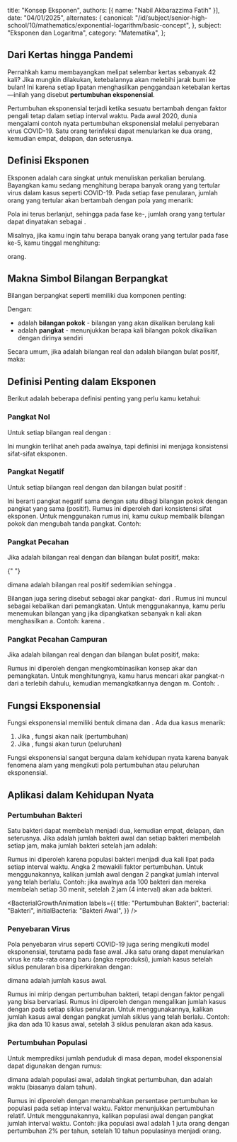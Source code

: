   title: "Konsep Eksponen",
  authors: [{ name: "Nabil Akbarazzima Fatih" }],
  date: "04/01/2025",
  alternates: {
    canonical:
      "/id/subject/senior-high-school/10/mathematics/exponential-logarithm/basic-concept",
  },
  subject: "Eksponen dan Logaritma",
  category: "Matematika",
};

## Dari Kertas hingga Pandemi

Pernahkah kamu membayangkan melipat selembar kertas sebanyak 42 kali? Jika mungkin dilakukan,
ketebalannya akan melebihi jarak bumi ke bulan! Ini karena setiap lipatan menghasilkan penggandaan
ketebalan kertas—inilah yang disebut **pertumbuhan eksponensial**.

Pertumbuhan eksponensial terjadi ketika sesuatu bertambah dengan faktor pengali tetap dalam setiap
interval waktu. Pada awal 2020, dunia mengalami contoh nyata pertumbuhan eksponensial melalui penyebaran
virus COVID-19. Satu orang terinfeksi dapat menularkan ke dua orang, kemudian empat, delapan, dan seterusnya.

## Definisi Eksponen

Eksponen adalah cara singkat untuk menuliskan perkalian berulang. Bayangkan kamu sedang menghitung berapa
banyak orang yang tertular virus dalam kasus seperti COVID-19. Pada setiap fase penularan, jumlah orang
yang tertular akan bertambah dengan pola yang menarik:

<BlockMath math="1 = 2^0 \quad 2 = 2^1 \quad 4 = 2 \times 2 = 2^2 \quad 8 = 2 \times 2 \times 2 = 2^3 \quad 16 = 2 \times 2 \times 2 \times 2 = 2^4" />

Pola ini terus berlanjut, sehingga pada fase ke-<InlineMath math="n" />, jumlah orang yang tertular dapat dinyatakan
sebagai <InlineMath math="m(n) = 2^n" />.

Misalnya, jika kamu ingin tahu berapa banyak orang yang tertular pada fase ke-5, kamu tinggal menghitung:

<InlineMath math="m(5) = 2^5 = 32" /> orang.

## Makna Simbol Bilangan Berpangkat

Bilangan berpangkat seperti <InlineMath math="a^n" /> memiliki dua komponen penting:

<BlockMath math="a^n" />

Dengan:

- <InlineMath math="a" /> adalah **bilangan pokok** - bilangan yang akan dikalikan
  berulang kali
- <InlineMath math="n" /> adalah **pangkat** - menunjukkan berapa kali bilangan pokok
  dikalikan dengan dirinya sendiri

Secara umum, jika <InlineMath math="a" /> adalah bilangan real dan <InlineMath math="n" /> adalah bilangan bulat positif, maka:

<BlockMath math="a^n = \underbrace{a \times a \times a \times \ldots \times a}_{n \text{ faktor}}" />

## Definisi Penting dalam Eksponen

Berikut adalah beberapa definisi penting yang perlu kamu ketahui:

### Pangkat Nol

Untuk setiap bilangan real <InlineMath math="a" /> dengan <InlineMath math="a \neq 0" />:

<BlockMath math="a^0 = 1" />

Ini mungkin terlihat aneh pada awalnya, tapi definisi ini menjaga konsistensi sifat-sifat eksponen.

### Pangkat Negatif

Untuk setiap bilangan real <InlineMath math="a" /> dengan <InlineMath math="a \neq 0" /> dan bilangan bulat positif <InlineMath math="n" />:

<BlockMath math="a^{-n} = \left(\frac{1}{a}\right)^n = \frac{1}{a^n}" />

Ini berarti pangkat negatif sama dengan satu dibagi bilangan pokok dengan pangkat yang sama (positif). Rumus ini diperoleh dari konsistensi sifat eksponen. Untuk menggunakan rumus ini, kamu cukup membalik bilangan pokok dan mengubah tanda pangkat. Contoh: <InlineMath math="3^{-2} = \frac{1}{3^2} = \frac{1}{9} = 0,111..." />

### Pangkat Pecahan

Jika <InlineMath math="a" /> adalah bilangan real dengan <InlineMath math="a \neq 0" /> dan <InlineMath math="n" /> bilangan bulat positif, maka:

<BlockMath math="a^{\frac{1}{n}} = p" />{" "}

dimana <InlineMath math="p" /> adalah bilangan real positif sedemikian sehingga <InlineMath math="p^n = a" />.

Bilangan <InlineMath math="a^{\frac{1}{n}}" /> juga sering disebut sebagai akar pangkat-<InlineMath math="n" /> dari <InlineMath math="a" />. Rumus ini muncul sebagai kebalikan dari pemangkatan. Untuk menggunakannya, kamu perlu menemukan bilangan yang jika dipangkatkan sebanyak n kali akan menghasilkan a. Contoh: <InlineMath math="16^{\frac{1}{4}} = 2" /> karena <InlineMath math="2^4 = 16" />.

### Pangkat Pecahan Campuran

Jika <InlineMath math="a" /> adalah bilangan real dengan <InlineMath math="a \neq 0" /> dan <InlineMath math="m,n" /> bilangan bulat positif, maka:

<BlockMath math="a^{\frac{m}{n}} = \left(a^{\frac{1}{n}}\right)^m" />

Rumus ini diperoleh dengan mengkombinasikan konsep akar dan pemangkatan. Untuk menghitungnya, kamu harus mencari akar pangkat-n dari a terlebih dahulu, kemudian memangkatkannya dengan m. Contoh: <InlineMath math="8^{\frac{2}{3}} = (8^{\frac{1}{3}})^2 = 2^2 = 4" />.

## Fungsi Eksponensial

Fungsi eksponensial memiliki bentuk <InlineMath math="f(x) = a^x" /> dimana <InlineMath math="a > 0" /> dan <InlineMath math="a \neq 1" />. Ada dua kasus menarik:

1. Jika <InlineMath math="a > 1" />, fungsi akan naik (pertumbuhan)
2. Jika <InlineMath math="0 < a < 1" />, fungsi akan turun (peluruhan)

Fungsi eksponensial sangat berguna dalam kehidupan nyata karena banyak fenomena alam yang mengikuti pola pertumbuhan atau peluruhan eksponensial.

## Aplikasi dalam Kehidupan Nyata

### Pertumbuhan Bakteri

Satu bakteri dapat membelah menjadi dua, kemudian empat, delapan, dan seterusnya.
Jika <InlineMath math="B_0" /> adalah jumlah bakteri awal dan setiap bakteri membelah setiap jam, maka jumlah bakteri setelah <InlineMath math="t" /> jam adalah:

<BlockMath math="B(t) = B_0 \times 2^t" />

Rumus ini diperoleh karena populasi bakteri menjadi dua kali lipat pada setiap interval waktu.
Angka 2 mewakili faktor pertumbuhan. Untuk menggunakannya, kalikan jumlah awal dengan 2 pangkat jumlah interval yang telah berlalu.
Contoh: jika awalnya ada 100 bakteri dan mereka membelah setiap 30 menit, setelah 2 jam (4 interval)
akan ada <InlineMath math="100 \times 2^4 = 100 \times 16 = 1.600" /> bakteri.


<BacterialGrowthAnimation
  labels={{
    title: "Pertumbuhan Bakteri",
    bacterial: "Bakteri",
    initialBacteria: "Bakteri Awal",
  }}
/>

### Penyebaran Virus

Pola penyebaran virus seperti COVID-19 juga sering mengikuti model eksponensial, terutama pada fase awal. Jika satu orang dapat menularkan virus ke rata-rata <InlineMath math="R" /> orang baru (angka reproduksi), jumlah kasus setelah <InlineMath math="n" /> siklus penularan bisa diperkirakan dengan:

<BlockMath math="C(n) = C_0 \times R^n" />

dimana <InlineMath math="C_0" /> adalah jumlah kasus awal.

Rumus ini mirip dengan pertumbuhan bakteri, tetapi dengan faktor pengali <InlineMath math="R" /> yang bisa bervariasi.
Rumus ini diperoleh dengan mengalikan jumlah kasus dengan <InlineMath math="R" /> pada setiap siklus penularan. Untuk menggunakannya,
kalikan jumlah kasus awal dengan <InlineMath math="R" /> pangkat jumlah siklus yang telah berlalu. Contoh: jika <InlineMath math="R = 2,5" /> dan ada 10 kasus awal,
setelah 3 siklus penularan akan ada <InlineMath math="10 \times 2,5^3 = 10 \times 15,625 = 156,25 \approx 156" /> kasus.

### Pertumbuhan Populasi

Untuk memprediksi jumlah penduduk di masa depan, model eksponensial dapat digunakan dengan rumus:

<BlockMath math="P(t) = P_0 \times (1 + r)^t" />

dimana <InlineMath math="P_0" /> adalah populasi awal, <InlineMath math="r" /> adalah tingkat pertumbuhan,
dan <InlineMath math="t" /> adalah waktu (biasanya dalam tahun).

Rumus ini diperoleh dengan menambahkan persentase pertumbuhan <InlineMath math="r" /> ke populasi pada setiap interval waktu.
Faktor <InlineMath math="(1+r)" /> menunjukkan pertumbuhan relatif. Untuk menggunakannya,
kalikan populasi awal dengan <InlineMath math="(1+r)" /> pangkat jumlah interval waktu. Contoh: jika populasi
awal adalah 1 juta orang dengan pertumbuhan 2% per tahun, setelah 10 tahun populasinya menjadi <InlineMath math="1.000.000 \times (1 + 0,02)^{10} = 1.000.000 \times 1,22 = 1.220.000" /> orang.
